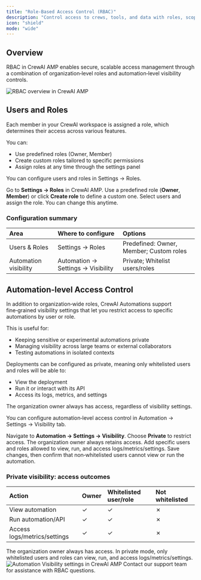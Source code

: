 ```yaml
---
title: "Role-Based Access Control (RBAC)"
description: "Control access to crews, tools, and data with roles, scopes, and granular permissions."
icon: "shield"
mode: "wide"
---
```


## Overview

RBAC in CrewAI AMP enables secure, scalable access management through a combination of organization‑level roles and automation‑level visibility controls.

<Frame>
  <img src="/images/enterprise/users_and_roles.png" alt="RBAC overview in CrewAI AMP" />
  
</Frame>

## Users and Roles

Each member in your CrewAI workspace is assigned a role, which determines their access across various features. 

You can:

- Use predefined roles (Owner, Member)
- Create custom roles tailored to specific permissions
- Assign roles at any time through the settings panel

You can configure users and roles in Settings → Roles.

<Steps>
  <Step title="Open Roles settings">
    Go to <b>Settings → Roles</b> in CrewAI AMP.
  </Step>
  <Step title="Choose a role type">
    Use a predefined role (<b>Owner</b>, <b>Member</b>) or click <b>Create role</b> to define a custom one.
  </Step>
  <Step title="Assign to members">
    Select users and assign the role. You can change this anytime.
  </Step>
</Steps>

### Configuration summary

| Area | Where to configure | Options |
|:---|:---|:---|
| Users & Roles | Settings → Roles | Predefined: Owner, Member; Custom roles |
| Automation visibility | Automation → Settings → Visibility | Private; Whitelist users/roles |

## Automation‑level Access Control

In addition to organization‑wide roles, CrewAI Automations support fine‑grained visibility settings that let you restrict access to specific automations by user or role.

This is useful for:

- Keeping sensitive or experimental automations private
- Managing visibility across large teams or external collaborators
- Testing automations in isolated contexts

Deployments can be configured as private, meaning only whitelisted users and roles will be able to:

- View the deployment
- Run it or interact with its API
- Access its logs, metrics, and settings

The organization owner always has access, regardless of visibility settings.

You can configure automation‑level access control in Automation → Settings → Visibility tab.

<Steps>
  <Step title="Open Visibility tab">
    Navigate to <b>Automation → Settings → Visibility</b>.
  </Step>
  <Step title="Set visibility">
    Choose <b>Private</b> to restrict access. The organization owner always retains access.
  </Step>
  <Step title="Whitelist access">
    Add specific users and roles allowed to view, run, and access logs/metrics/settings.
  </Step>
  <Step title="Save and verify">
    Save changes, then confirm that non‑whitelisted users cannot view or run the automation.
  </Step>
</Steps>

### Private visibility: access outcomes

| Action | Owner | Whitelisted user/role | Not whitelisted |
|:---|:---|:---|:---|
| View automation | ✓ | ✓ | ✗ |
| Run automation/API | ✓ | ✓ | ✗ |
| Access logs/metrics/settings | ✓ | ✓ | ✗ |

<Tip>
The organization owner always has access. In private mode, only whitelisted users and roles can view, run, and access logs/metrics/settings.
</Tip>

<Frame>
  <img src="/images/enterprise/visibility.png" alt="Automation Visibility settings in CrewAI AMP" />
  
</Frame>

<Card title="Need Help?" icon="headset" href="mailto:support@crewai.com">
  Contact our support team for assistance with RBAC questions.
</Card>


